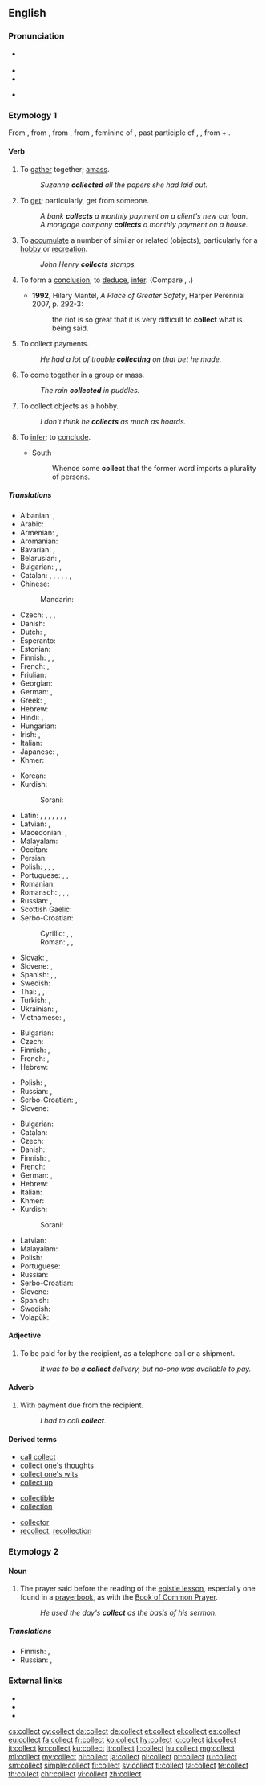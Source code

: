 ==English==

===Pronunciation===
* {{sense|verb, adjective, adverb}} {{IPA|/kəˈlɛkt/}}
* {{audio|en-us-collect.ogg|Audio (US)}}
* {{rhymes|ɛkt}}
* {{sense|noun}}
*: {{a|GenAm}} {{IPA|/ˈkɑlɪkt/|/ˈkɑlɛkt/}}
*: {{a|RP}} {{IPA|/ˈkɒlɪkt/}}

===Etymology 1===
From {{etyl|enm|en}} {{term|collecten|lang=enm}}, from {{etyl|fro|en}} {{term|lang=fro|collecter}}, from {{etyl|ML.|en}} {{term|lang=la|collectare||to collect money}}, from {{etyl|la|en}} {{term|lang=la|collecta||a collection of money, in {{etyl|LL.|en}} a meeting, assemblage, in {{etyl|ML.|en}} a tax, also an assembly for prayer, a prayer}}, feminine of {{term|collectus|lang=la}}, past participle of {{term|colligere|lang=la}}, {{term|conligere||to gather together, collect, consider, conclude, infer|lang=la}}, from {{term|com-||together|lang=la}} + {{term|legere||to gather|lang=la}}.

====Verb====
{{en-verb}}

# {{context|transitive|lang=en}} To [[gather]] together; [[amass]].
#: ''Suzanne '''collected''' all the papers she had laid out.''
# {{context|transitive|lang=en}} To [[get]]; particularly, get from someone.
#: ''A bank '''collects''' a monthly payment on a client's new car loan.''
#: ''A mortgage company '''collects''' a monthly payment on a house.''
# {{context|transitive|lang=en}} To [[accumulate]] a number of similar or related (objects), particularly for a [[hobby]] or [[recreation]].
#: ''John Henry '''collects''' stamps.''
# {{context|transitive|now|_|rare|lang=en}} To form a [[conclusion]]; to [[deduce]], [[infer]]. (Compare {{term|gather}}, {{term|get}}.)
#* '''1992''', Hilary Mantel, ''A Place of Greater Safety'', Harper Perennial 2007, p. 292-3:
#*: the riot is so great that it is very difficult to '''collect''' what is being said.
# {{context|intransitive|often with ''on'' or ''against''|lang=en}} To collect payments.
#: ''He had a lot of trouble '''collecting''' on that bet he made.''
# {{context|intransitive|lang=en}} To come together in a group or mass.
#: ''The rain '''collected''' in puddles.''
# {{context|intransitive|lang=en}} To collect objects as a hobby.
#: ''I don't think he '''collects''' as much as hoards.''
# {{context|transitive|lang=en}} To [[infer]]; to [[conclude]].
#* South
#*: Whence some '''collect''' that the former word imports a plurality of persons.

=====Translations=====
{{trans-top|to gather together}}
* Albanian: {{t-|sq|bashkohen}}, {{t-|sq|mbledh}}
* Arabic: {{t+|ar|جمع|alt=جَمَعَ|tr=jámaʿa}}
* Armenian: {{t-|hy|միանալ|sc=Armn}}, {{t-|hy|հավաքել|sc=Armn}}
* Aromanian: {{t-|rup|culeg}}
* Bavarian: {{tø|bar|sammen}}, {{tø|bar|zamsuacha}}
* Belarusian: {{t|be|збіраць|impf|tr=zbirácʹ|sc=Cyrl}}, {{t|be|сабраць|pf|tr=sabrácʹ|sc=Cyrl}}
* Bulgarian: {{t+|bg|събирам|impf|tr=sǎbíram|sc=Cyrl}}, {{t|bg|събера|pf|tr=sǎberá|sc=Cyrl}}, {{t+|bg|натрупвам}}
* Catalan: {{t+|ca|reunir}}, {{t+|ca|ajuntar}}, {{t+|ca|recollir}}, {{t+|ca|agrupar}}, {{t+|ca|aplegar}}, {{t+|ca|arreplegar}}, {{t+|ca|replegar}}
* Chinese:
*: Mandarin: {{t|cmn|收集|tr=shōují|sc=Hani}}
* Czech: {{t-|cs|sbírat|impf}}, {{t-|cs|sebrat|pf}}, {{t-|cs|shromažďovat|impf}}, {{t|cs|shromáždit|pf}}
* Danish: {{t+|da|samle}}
* Dutch: {{t+|nl|verzamelen}}, {{t-|nl|opstapelen}}
* Esperanto: {{t-|eo|kolekti}}
* Estonian: {{t-|et|koguma}}
* Finnish: {{t+|fi|koota}}, {{t+|fi|kerätä}}, {{t+|fi|kasata}}
* French: {{t+|fr|rassembler}}, {{t+|fr|recueillir}}
* Friulian: {{tø|fur|racuei}}
* Georgian: {{t-|ka|შეკრება|sc=Geor}}
* German: {{t+|de|sammeln}}, {{t+|de|versammeln}}
* Greek: {{t-|el|προσχωρήσουν|tr=proschorísoun|sc=Grek}}, {{t-|el|συγκεντρώνουν|tr=synkentrónoun|sc=Grek}}
* Hebrew: {{t+|he|אסף|tr=asáf}}
* Hindi: {{t-|hi|शामिल होने|tr=śāmila hōnē|sc=Deva}}, {{t-|hi|इकट्ठा करना|tr=ikaṭṭhā karnā|sc=Deva}}
* Hungarian: {{t+|hu|gyűjt}}
* Irish: {{t-|ga|bailigh}}, {{t-|ga|cnuasaigh}}
* Italian: {{t+|it|raccogliere}}
* Japanese: {{t+|ja|集める|tr=あつめる, atsumeru|sc=Jpan}}, {{t|ja|収集|tr=shūshū suru|alt=収集する}}
* Khmer: {{t+|km|ប្រមូល|tr=prɑmool|sc=Khmr}}
{{trans-mid}}
* Korean: {{t+|ko|수집|tr=sujip-hada|alt=수집하다|sc=Kore}}
* Kurdish:
*: Sorani: {{tø|ckb|کۆکردن|sc=ku-Arab}}
* Latin: {{t+|la|colligō}}, {{t-|la|condūcō}}, {{t+|la|cōnferō}}, {{t+|la|cōnficiō}}, {{t-|la|congerō}}, {{t-|la|congregō}}, {{t-|la|cōnstruō}}, {{t+|la|legō}}
* Latvian: {{t-|lv|vākt}}, {{t+|lv|lasīt}}
* Macedonian: {{t|mk|собира|impf|tr=sóbira|sc=Cyrl}}, {{t|mk|собере|pf|tr=sóbere|sc=Cyrl}}
* Malayalam: {{t-|ml|ശേഖരിയ്ക്കുക|tr=Sekharikkuka|sc=Mlym}}
* Occitan: {{t-|oc|reculhir}}
* Persian: {{t|fa|جمع کردن|tr=jam’ kardan|sc=fa-Arab}}
* Polish: {{t+|pl|zbierać|impf}}, {{t+|pl|zebrać|pf}}, {{t+|pl|gromadzić|impf}}, {{t+|pl|zgromadzić|pf}}
* Portuguese: {{t+|pt|juntar}}, {{t+|pt|reunir}}, {{t+|pt|recolher}}
* Romanian: {{t+|ro|culege}}
* Romansch: {{t-|rm|cleger}}, {{t-|rm|anculir}}, {{t-|rm|cler}}, {{t-|rm|culeir}}
* Russian: {{t+|ru|собирать|impf|tr=sobirátʹ}}, {{t+|ru|собрать|pf|tr=sobrátʹ}}
* Scottish Gaelic: {{qualifier|livestock}} {{t-|gd|trus}}
* Serbo-Croatian:
*: Cyrillic: {{t|sh|окупљати|impf}}, {{t|sh|окупити|pf}}, {{t|sh|прибрати|pf}}
*: Roman: {{t|sh|okupljati|impf}}, {{t|sh|okupiti|pf}}, {{t|sh|pribrati|pf}}
* Slovak: {{t|sk|zbierať|impf}}, {{t|sk|zebrať|pf}}
* Slovene: {{t|sl|zbirati|impf}}, {{t+|sl|zbrati|pf}}
* Spanish: {{t+|es|juntar}}, {{t+|es|recoger}}, {{t+|es|reunir}}
* Swedish: {{t+|sv|samla}}
* Thai: {{t+|th|เก็บ|tr=gèp}}, {{t-|th|สะสม|tr=sàsŏm}}, {{t+|th|รวบรวม|tr=rûap ruam}}
* Turkish: {{t+|tr|katılmak}}, {{t+|tr|toplamak}}
* Ukrainian: {{t|uk|збирати|impf|tr=zbyráty|sc=Cyrl}}, {{t|uk|зібрати|pf|tr=zibráty|sc=Cyrl}}
* Vietnamese: {{t+|vi|tham gia}}, {{t+|vi|tụ tập}}
{{trans-bottom}}

{{trans-top|to get from someone}}
* Bulgarian: {{t-|bg|инкасирам}}
* Czech: {{t-|cs|vybírat}}
* Finnish: {{t+|fi|periä}}, {{t+|fi|kerätä}}
* French: {{t+|fr|percevoir}}, {{t+|fr|récupérer}}
* Hebrew: {{t+|he|גבה|tr=gavá}}
{{trans-mid}}
* Polish: {{t+|pl|odbierać}}, {{t+|pl|ściągać}}
* Russian: {{t+|ru|взимать|impf|tr=vzimátʹ}}, {{t+|ru|инкассировать|impf|pf|tr=inkassírovatʹ}}
* Serbo-Croatian: {{t-|sh|sabrati}}, {{t-|sh|zbirati}}
* Slovene: {{t+|sl|pobrati}}
{{trans-bottom}}

{{trans-top|to accumulate items for a hobby}}
* Bulgarian: {{t+|bg|колекционирам}}
* Catalan: {{t+|ca|col·leccionar}}
* Czech: {{t-|cs|sbírat}}
* Danish: {{t+|da|samle}}
* Finnish: {{t-|fi|keräillä}}, {{t+|fi|kerätä}}
* French: {{t+|fr|collectionner}}
* German: {{t+|de|sammeln}}, {{t+|de|anhäufen}}
* Hebrew: {{t+|he|אסף|tr=asáf}}
* Italian: {{t+|it|raccogliere}}
* Khmer: {{t+|km|ប្រមូល|tr=prɑmool|sc=Khmr}}
* Kurdish:
*: Sorani: {{tø|ckb|کۆکردن|sc=ku-Arab}}
{{trans-mid}}
* Latvian: {{t-|lv|kolekcionēt}}
* Malayalam: {{t-|ml|ശേഖരിയ്ക്കുക|tr=Sekharikkuka|sc=Mlym}}
* Polish: {{t+|pl|kolekcjonować}}
* Portuguese: {{t+|pt|colecionar}}
* Russian: {{t+|ru|коллекционировать|impf|pf|tr=kollekcionírovatʹ}}
* Serbo-Croatian: {{t-|sh|sakupljati}}
* Slovene: {{t-|sl|zbirati}}
* Spanish: {{t-|es|coleccionar}}
* Swedish: {{t+|sv|samla}}
* Volapük: {{t+|vo|konletön}}
{{trans-bottom}}

====Adjective====
{{en-adj|-}}

# To be paid for by the recipient, as a telephone call or a shipment.
#: ''It was to be a '''collect''' delivery, but no-one was available to pay.''

====Adverb====
{{en-adv|-}}

# With payment due from the recipient.
#: ''I had to call '''collect'''.''

====Derived terms====
{{top3}}
* [[call collect]]
* [[collect one's thoughts]]
* [[collect one's wits]]
* [[collect up]]
{{rel-mid3}}
* [[collectible]]
* [[collection]]
{{rel-mid3}}
* [[collector]]
* [[recollect]], [[recollection]]
{{rel-bottom}}

===Etymology 2===
{{etyl|fr|en}} {{term|collecte|lang=fr}}

====Noun====
{{en-noun}}  {{qualifier|sometimes capitalized}}

# {{context|Christianity|lang=en}} The prayer said before the reading of the [[epistle lesson]], especially one found in a [[prayerbook]], as with the [[Book of Common Prayer]].
#: ''He used the day's '''collect''' as the basis of his sermon.''

=====Translations=====
{{trans-top|prayer said before reading of the epistle lesson}}
* Finnish: {{t-|fi|eturukous}}, {{t-|fi|kollehtarukous}}
* Russian: {{t-|ru|коллекта|f|tr=kollecta|sc=Cyrl}}, {{t-|ru|краткая молитва|f|tr=kratkaya molitva|sc=Cyrl}}
{{trans-mid}}
{{trans-bottom}}

===External links===
* {{R:Webster 1913}}
* {{R:Century 1911}}
* {{R:OneLook}}

[[cs:collect]]
[[cy:collect]]
[[da:collect]]
[[de:collect]]
[[et:collect]]
[[el:collect]]
[[es:collect]]
[[eu:collect]]
[[fa:collect]]
[[fr:collect]]
[[ko:collect]]
[[hy:collect]]
[[io:collect]]
[[id:collect]]
[[it:collect]]
[[kn:collect]]
[[ku:collect]]
[[lt:collect]]
[[li:collect]]
[[hu:collect]]
[[mg:collect]]
[[ml:collect]]
[[my:collect]]
[[nl:collect]]
[[ja:collect]]
[[pl:collect]]
[[pt:collect]]
[[ru:collect]]
[[sm:collect]]
[[simple:collect]]
[[fi:collect]]
[[sv:collect]]
[[tl:collect]]
[[ta:collect]]
[[te:collect]]
[[th:collect]]
[[chr:collect]]
[[vi:collect]]
[[zh:collect]]